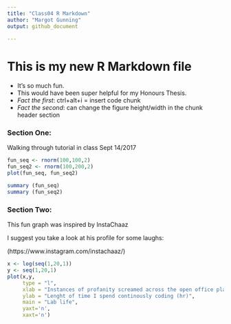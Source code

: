 ```yaml
---
title: "Class04 R Markdown"
author: "Margot Gunning"
output: github_document
 
---
```

# This is my new R Markdown file

  * It's so much fun.
  * This would have been super helpful for my Honours Thesis.
  * *Fact the first*: ctrl+alt+i = insert code chunk
  * *Fact the second*: can change the figure height/width in the chunk header section
  
### Section One:

Walking through tutorial in class Sept 14/2017

```r
fun_seq <- rnorm(100,100,2)
fun_seq2 <- rnorm(100,200,2)
plot(fun_seq, fun_seq2)
```

```r
summary (fun_seq)
summary (fun_seq2)
```


### Section Two:

This fun graph was inspired by InstaChaaz

I suggest you take a look at his profile for some laughs: 

(https://www.instagram.com/instachaaz/)

```r

x <- log(seq(1,20,1))
y <- seq(1,20,1)
plot(x,y, 
     type = "l", 
     xlab = "Instances of profanity screamed across the open office plan", 
     ylab = "Lenght of time I spend continously coding (hr)", 
     main = "Lab life", 
     yaxt='n', 
     xaxt='n')
```



